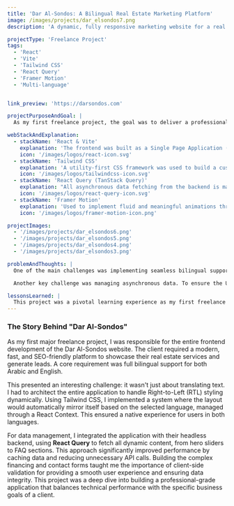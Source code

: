```yaml
---
title: 'Dar Al-Sondos: A Bilingual Real Estate Marketing Platform'
image: /images/projects/dar_elsondos7.png
description: 'A dynamic, fully responsive marketing website for a real estate financing company, built from scratch using React and Vite. Features bilingual support (AR/EN), dynamic content from a headless CMS, and integrated marketing analytics.'

projectType: 'Freelance Project'
tags:
  - 'React'
  - 'Vite'
  - 'Tailwind CSS'
  - 'React Query'
  - 'Framer Motion'
  - 'Multi-language'


link_preview: 'https://darsondos.com'

projectPurposeAndGoal: |
  As my first freelance project, the goal was to deliver a professional, high-performance marketing website for Dar Al-Sondos, a real estate company. The key objectives were to create a fully bilingual (Arabic/English) platform, optimize for search engines (SEO), and build robust lead-generation forms to capture client inquiries. The project needed to be fast, responsive, and easy for the client to update content in the future.

webStackAndExplanation:
  - stackName: 'React & Vite'
    explanation: 'The frontend was built as a Single Page Application (SPA) using React for its component-based architecture and Vite for its lightning-fast development experience and optimized production builds.'
    icon: '/images/logos/react-icon.svg'
  - stackName: 'Tailwind CSS'
    explanation: 'A utility-first CSS framework was used to build a custom, responsive, and consistent design system from the ground up, with full support for Right-to-Left (RTL) styling for the Arabic interface.'
    icon: '/images/logos/tailwindcss-icon.svg'
  - stackName: 'React Query (TanStack Query)'
    explanation: "All asynchronous data fetching from the backend is managed by React Query (now known as TanStack Query). This handles caching, background refetching, and server-state synchronization, resulting in a faster and more reliable user experience." # <-- هذا هو الشرح الجديد
    icon: '/images/logos/react-query-icon.svg'
  - stackName: 'Framer Motion'
    explanation: 'Used to implement fluid and meaningful animations throughout the application, enhancing user engagement and providing a modern, polished feel to the interface.'
    icon: '/images/logos/framer-motion-icon.png'

projectImages:
  - '/images/projects/dar_elsondos6.png'
  - '/images/projects/dar_elsondos5.png'
  - '/images/projects/dar_elsondos4.png'
  - '/images/projects/dar_elsondos3.png'

problemAndThoughts: |
  One of the main challenges was implementing seamless bilingual support. This required architecting the application to handle not just text translation but also layout mirroring for Right-to-Left (RTL) languages. I solved this using a combination of React Context API for managing the current language and conditional styling with Tailwind CSS.

  Another key challenge was managing asynchronous data. To ensure the UI was always responsive and up-to-date, I integrated React Query to handle all server state. This simplified data fetching logic, automated caching, and provided a much cleaner way to manage loading and error states compared to using simple `useEffect` hooks. For the lead-generation forms, I implemented robust client-side validation to provide instant feedback to the user, ensuring data quality before it was sent to the backend.

lessonsLearned: |
  This project was a pivotal learning experience as my first freelance engagement. It solidified my skills in building a complete frontend application that meets real-world business requirements. I learned how to manage a project from concept to deployment, the importance of robust state management with tools like React Query, and the intricacies of building multilingual, RTL-compatible interfaces. Most importantly, it taught me how to translate a client's vision into a functional and polished digital product.
---
```


### The Story Behind "Dar Al-Sondos"

As my first major freelance project, I was responsible for the entire frontend development of the Dar Al-Sondos website. The client required a modern, fast, and SEO-friendly platform to showcase their real estate services and generate leads. A core requirement was full bilingual support for both Arabic and English.

This presented an interesting challenge: it wasn't just about translating text. I had to architect the entire application to handle Right-to-Left (RTL) styling dynamically. Using Tailwind CSS, I implemented a system where the layout would automatically mirror itself based on the selected language, managed through a React Context. This ensured a native experience for users in both languages.

For data management, I integrated the application with their headless backend, using **React Query** to fetch all dynamic content, from hero sliders to FAQ sections. This approach significantly improved performance by caching data and reducing unnecessary API calls. Building the complex financing and contact forms taught me the importance of client-side validation for providing a smooth user experience and ensuring data integrity. This project was a deep dive into building a professional-grade application that balances technical performance with the specific business goals of a client.